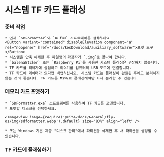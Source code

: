 
# 시스템 TF 카드 플래싱

### 준비 작업

    * 먼저 `SDFormatter`와 `Rufus` 소프트웨어를 설치하세요.
    <Button variant="contained" disableElevation component="a" rel="noopener" href="/docs/ResDownload/auxiliary_software/">포맷 도구</Button>
    * 시스템을 압축 해제한 후 파일명의 확장자가 `.img`로 끝나야 합니다.
    * `balenaEtcher` 또는 `Raspberry Pi`를 사용한 시스템 플래싱은 권장하지 않습니다.
    * TF 카드를 리더기에 삽입하고 리더기를 컴퓨터의 USB 포트에 연결합니다.
    * TF 카드에 데이터가 있다면 백업하십시오. 시스템 카드는 플래싱이 완료된 후에도 분리하지 않는 것이 좋습니다. TF 카드를 M2WE로 플래싱해야만 다시 분리할 수 있습니다.

### 메모리 카드 포맷하기

    * `SDFormatter.exe` 소프트웨어를 사용하여 TF 카드를 포맷합니다.
    * 포맷할 디스크를 선택하세요.

    <ImageView image={require('@site/docs/General/fly-os/img/sdformatter.webp').default} size="80%" align="left" />

    * 또는 Windows 기본 제공 "디스크 관리"에서 파티션을 삭제한 후 새 파티션을 생성할 수 있습니다.

### TF 카드에 플래싱하기

<FALSH  />
